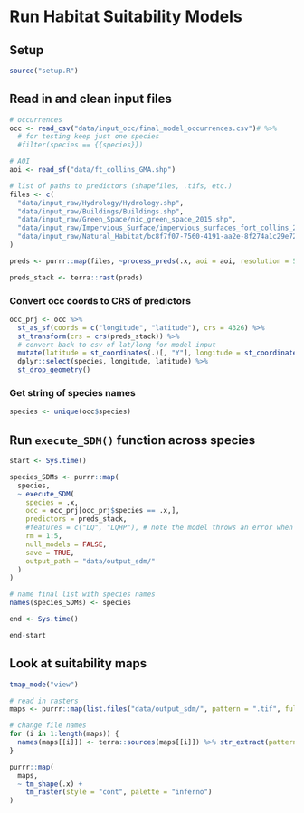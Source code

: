 # Run Habitat Suitability Models

## Setup

```r
source("setup.R")
```

## Read in and clean input files

```r
# occurrences
occ <- read_csv("data/input_occ/final_model_occurrences.csv")# %>% 
  # for testing keep just one species
  #filter(species == {{species}})

# AOI
aoi <- read_sf("data/ft_collins_GMA.shp")

# list of paths to predictors (shapefiles, .tifs, etc.)
files <- c(
  "data/input_raw/Hydrology/Hydrology.shp",
  "data/input_raw/Buildings/Buildings.shp",
  "data/input_raw/Green_Space/nic_green_space_2015.shp",
  "data/input_raw/Impervious_Surface/impervious_surfaces_fort_collins_2015.shp",
  "data/input_raw/Natural_Habitat/bc8f7f07-7560-4191-aa2e-8f274a1c29e7202046-1-133oxp5.v8wfi.shp"
)

preds <- purrr::map(files, ~process_preds(.x, aoi = aoi, resolution = 500, distance = TRUE, save = FALSE))

preds_stack <- terra::rast(preds)
```

### Convert occ coords to CRS of predictors

```r
occ_prj <- occ %>%
  st_as_sf(coords = c("longitude", "latitude"), crs = 4326) %>%
  st_transform(crs = crs(preds_stack)) %>%
  # convert back to csv of lat/long for model input
  mutate(latitude = st_coordinates(.)[, "Y"], longitude = st_coordinates(.)[, "X"]) %>%
  dplyr::select(species, longitude, latitude) %>%
  st_drop_geometry()
```

### Get string of species names

```r
species <- unique(occ$species)
```

## Run `execute_SDM()` function across species

```r
start <- Sys.time()

species_SDMs <- purrr::map(
  species,
  ~ execute_SDM(
    species = .x,
    occ = occ_prj[occ_prj$species == .x,],
    predictors = preds_stack,
    #features = c("LQ", "LQHP"), # note the model throws an error when using "H" features
    rm = 1:5,
    null_models = FALSE,
    save = TRUE,
    output_path = "data/output_sdm/"
  )
)

# name final list with species names
names(species_SDMs) <- species

end <- Sys.time()

end-start
```

## Look at suitability maps

```r
tmap_mode("view")

# read in rasters
maps <- purrr::map(list.files("data/output_sdm/", pattern = ".tif", full.names = TRUE), terra::rast)

# change file names
for (i in 1:length(maps)) {
  names(maps[[i]]) <- terra::sources(maps[[i]]) %>% str_extract(pattern = "(?<=output_sdm/).*?(?=.tif)")
}

purrr::map(
  maps,
  ~ tm_shape(.x) +
    tm_raster(style = "cont", palette = "inferno")
)
```
